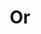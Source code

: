 ---
"title": 'Or'
"description": '`Or` is a rule composer that combines the results of two rules. If either rule is satisfied, the `Or` rule is satisfied.'
---